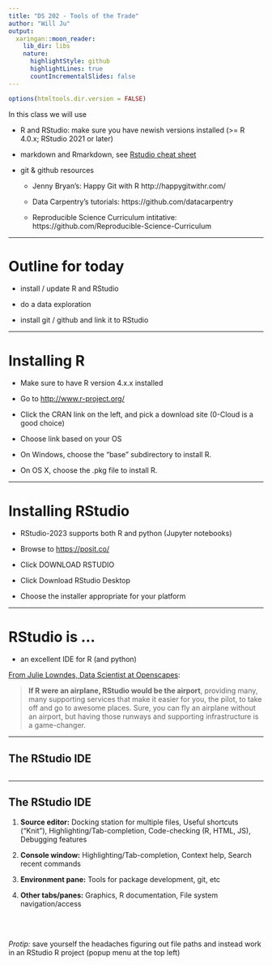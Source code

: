 ```yaml
---
title: "DS 202 - Tools of the Trade"
author: "Will Ju"
output:
  xaringan::moon_reader:
    lib_dir: libs
    nature:
      highlightStyle: github
      highlightLines: true
      countIncrementalSlides: false
---
```


```r
options(htmltools.dir.version = FALSE)
```


In this class we will use 

- R and RStudio: make sure you have newish versions installed  (>= R 4.0.x; RStudio 2021 or later) 

- markdown and Rmarkdown, see [Rstudio cheat sheet](https://www.rstudio.com/wp-content/uploads/2016/03/rmarkdown-cheatsheet-2.0.pdf) 

- git & github resources

    - Jenny Bryan's: Happy Git with R http://happygitwithr.com/
    
    - Data Carpentry's tutorials: https://github.com/datacarpentry
    
    - Reproducible Science Curriculum intitative: https://github.com/Reproducible-Science-Curriculum
    
 <!--   - Small 'mind map' of git functionality: https://rachelcarmena.github.io-->

---

# Outline for today

- install / update R and RStudio

- do a data exploration

- install git / github and link it to RStudio

---

# Installing R

- Make sure to have R version 4.x.x installed

- Go to [http://www.r-project.org/](http://www.r-project.org/)
- Click the CRAN link on the left, and pick a download site (0-Cloud is a good choice)
- Choose link based on your OS
- On Windows, choose the "base" subdirectory to install R.
- On OS X, choose the .pkg file to install R.

---

# Installing RStudio

- RStudio-2023  supports both R and python (Jupyter notebooks)

- Browse to [https://posit.co/](https://posit.co/)
- Click DOWNLOAD RSTUDIO
- Click Download RStudio Desktop
- Choose the installer appropriate for your platform


---

# RStudio is ...

- an excellent IDE for R (and python)

[From Julie Lowndes, Data Scientist at Openscapes](http://jules32.github.io/resources/RStudio_intro/):  

<blockquote>
<b>If R were an airplane, RStudio would be the airport</b>, providing many, many supporting services that make it easier for you, the pilot, to take off and go to awesome places. Sure, you can fly an airplane without an airport, but having those runways and supporting infrastructure is a game-changer.
</blockquote>

---

## The RStudio IDE

<img class="cover" src="images/rstudio-panes.png" alt="">

---

## The RStudio IDE


1. **Source editor:** Docking station for multiple files, Useful shortcuts ("Knit"), Highlighting/Tab-completion, Code-checking (R, HTML, JS), Debugging features  

2. **Console window:** Highlighting/Tab-completion, Context help, Search recent commands

3. **Environment pane:** Tools for package development, git, etc

4. **Other tabs/panes:** Graphics, R documentation, File system navigation/access

<br>
<br>

*Protip:* save yourself the headaches figuring out file paths and instead work in an RStudio R project (popup menu at the top left)
